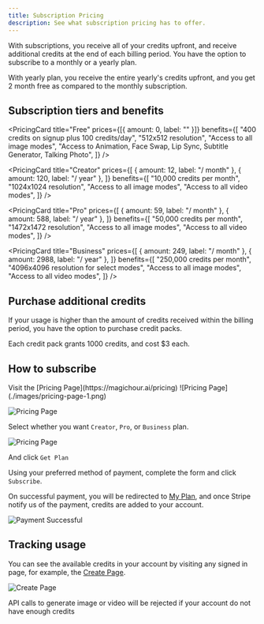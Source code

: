 ```yaml
---
title: Subscription Pricing
description: See what subscription pricing has to offer.
---
```


With subscriptions, you receive all of your credits upfront, and receive additional credits at the end of each billing period. You have the option to subscribe to a monthly or a yearly plan.

With yearly plan, you receive the entire yearly's credits upfront, and you get 2 month free as compared to the monthly subscription.

## Subscription tiers and benefits


<CardGroup cols={2}>

<PricingCard
  title="Free"
  prices={[{ amount: 0, label: "" }]}
  benefits={[
    "400 credits on signup plus 100 credits/day",
    "512x512 resolution",
    "Access to all image modes",
    "Access to Animation, Face Swap, Lip Sync, Subtitle Generator, Talking Photo",
  ]}
/>

<PricingCard
  title="Creator"
  prices={[
    { amount: 12, label: "/ month" },
    { amount: 120, label: "/ year" },
  ]}
  benefits={[
    "10,000 credits per month",
    "1024x1024 resolution",
    "Access to all image modes",
    "Access to all video modes",
  ]}
/>

<PricingCard
  title="Pro"
  prices={[
    { amount: 59, label: "/ month" },
    { amount: 588, label: "/ year" },
  ]}
  benefits={[
    "50,000 credits per month",
    "1472x1472 resolution",
    "Access to all image modes",
    "Access to all video modes",
  ]}
/>

<PricingCard
  title="Business"
  prices={[
    { amount: 249, label: "/ month" },
    { amount: 2988, label: "/ year" },
  ]}
  benefits={[
    "250,000 credits per month",
    "4096x4096 resolution for select modes",
    "Access to all image modes",
    "Access to all video modes",
  ]}
/>
</CardGroup>

## Purchase additional credits

If your usage is higher than the amount of credits received within the billing period, you have the option to purchase credit packs.

Each credit pack grants 1000 credits, and cost $3 each.

## How to subscribe

<Steps>
<Step title="Visit Pricing Page">
  Visit the [Pricing Page](https://magichour.ai/pricing)
  ![Pricing Page](./images/pricing-page-1.png)
</Step>

<Step title="Pick between yearly and monthly">![Pricing Page](./images/pricing-page-2.png)</Step>

<Step title="Choosing the plan">

Select whether you want `Creator`, `Pro`, or `Business` plan.

![Pricing Page](./images/pricing-page-3.png)

And click `Get Plan`

</Step>

<Step title="Fill out payment info">

Using your preferred method of payment, complete the form and click `Subscribe`.

</Step>

<Step title="Receive credits in your account">

On successful payment, you will be redirected to [My Plan](https://magichour.ai/dashboard/my-plan), and once Stripe notify us of the payment, credits are added to your account.

![Payment Successful](./images/subscription-successful.png)

</Step>

</Steps>

## Tracking usage

You can see the available credits in your account by visiting any signed in page, for example, the [Create Page](https://magichour.ai/create).

![Create Page](./images/subscription-credits.png)

<Warning>
  API calls to generate image or video will be rejected if your account do not have enough credits
</Warning>
